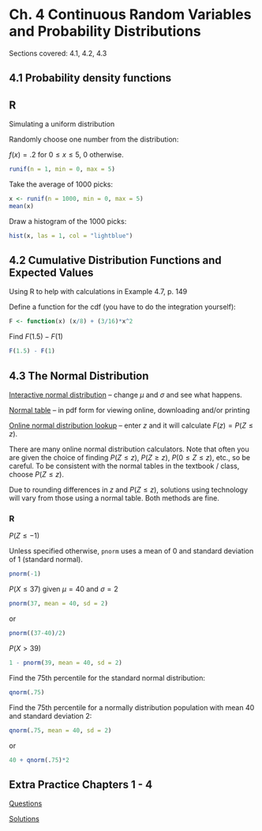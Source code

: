 # Ch. 4 Continuous Random Variables and Probability Distributions {-}

Sections covered: 4.1, 4.2, 4.3

## 4.1 Probability density functions {-}

## R {-}

Simulating a uniform distribution

Randomly choose one number from the distribution:

$f(x) = .2$ for $0 \leq x \leq 5$, 0 otherwise.

```r
runif(n = 1, min = 0, max = 5)
```

Take the average of 1000 picks:

```r
x <- runif(n = 1000, min = 0, max = 5)
mean(x)
```

Draw a histogram of the 1000 picks:
```r
hist(x, las = 1, col = "lightblue")
```


## 4.2 Cumulative Distribution Functions and Expected Values {-}

Using R to help with calculations in Example 4.7, p. 149

Define a function for the cdf (you have to do the integration yourself):

```r
F <- function(x) (x/8) + (3/16)*x^2
```

Find $F(1.5) - F(1)$

```r
F(1.5) - F(1)
```

## 4.3 The Normal Distribution {-}

[Interactive normal distribution](http://www.intmath.com/counting-probability/normal-distribution-graph-interactive.php
) -- change $\mu$ and $\sigma$ and see what happens.

[Normal table](http://users.stat.ufl.edu/~athienit/Tables/Ztable.pdf) -- in pdf form for viewing online, downloading and/or printing

[Online normal distribution lookup](https://www2.ccrb.cuhk.edu.hk/stat/other/normal.htm) -- enter $z$ and it will calculate $F(z) = P(Z \leq z)$.

There are many online normal distribution calculators. Note that often you are given the choice of finding $P(Z \leq z)$, $P(Z \geq z)$, $P(0 \leq Z \leq z)$, etc., so be careful. To be consistent with the normal tables in the textbook / class, choose $P(Z \leq z)$.


Due to rounding differences in $z$ and $P(Z \leq z)$, solutions using technology will vary from those using a normal table. Both methods are fine.

### R {-}

$P(Z \leq -1)$

Unless specified otherwise, `pnorm` uses a mean of 0 and standard deviation of 1 (standard normal).

```r
pnorm(-1)
```

$P(X \leq 37)$ given $\mu = 40$ and $\sigma = 2$
```r
pnorm(37, mean = 40, sd = 2)
```

or

```r
pnorm((37-40)/2)
```

$P(X > 39)$
```r
1 - pnorm(39, mean = 40, sd = 2)
```

Find the 75th percentile for the standard normal distribution:
```r
qnorm(.75)
```

Find the 75th percentile for a normally distribution population with mean 40 and standard deviation 2:
```r
qnorm(.75, mean = 40, sd = 2)
```

or
```r
40 + qnorm(.75)*2
```

## Extra Practice Chapters 1 - 4 {-}

[Questions](https://github.com/jtr13/1201/blob/master/pdfs/ExtraPractice1-Questions.pdf){target="_blank"}

[Solutions](https://github.com/jtr13/1201/blob/master/pdfs/ExtraPractice1-Solutions.pdf){target="_blank"}

